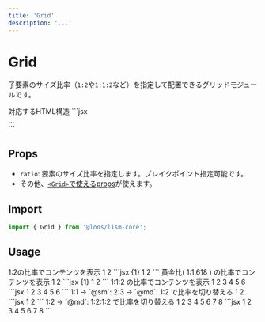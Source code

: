 ```yaml
---
title: 'Grid'
description: '...'
---
```


# Grid

子要素のサイズ比率（`1:2`や`1:1:2`など）を指定して配置できるグリッドモジュールです。

<Preview>
	<PreviewTitle>対応するHTML構造</PreviewTitle>
	<PreviewCode>
	```jsx
	<div class="l--ratioGrid" style="--gtc:{ratio}">...</div>
	```
	</PreviewCode>
</Preview>


## Props

- `ratio`: 要素のサイズ比率を指定します。ブレイクポイント指定可能です。
- その他、[`<Grid>`で使えるprops](/ja/components/grid#props)が使えます。


## Import

```js
import { Grid } from '@loos/lism-core';
```

## Usage

<Preview>
	<PreviewTitle>
		1:2の比率でコンテンツを表示
	</PreviewTitle>
	<PreviewArea resize p={10}>
		<Grid ratio="1:2" lismState={["has--itemGuide"]}>
				<GridItem bgc="hsl(210 40% 90%)">1</GridItem>
				<GridItem bgc="hsl(100 40% 90%)">2</GridItem>
			</Grid>
	</PreviewArea>
	<PreviewCode>
		```jsx {1}
		<Grid ratio="1:2">
			<GridItem bgc="hsl(210 40% 90%)">1</GridItem>
			<GridItem bgc="hsl(100 40% 90%)">2</GridItem>
		</Grid>
		```
	</PreviewCode>
</Preview>

<Preview>
	<PreviewTitle>
		黄金比( 1:1.618 ) の比率でコンテンツを表示
	</PreviewTitle>
	<PreviewArea resize p={10}>
		<Grid ratio="1:1.618" lismState={["has--itemGuide"]}>
				<GridItem bgc="hsl(210 40% 90%)">1</GridItem>
				<GridItem bgc="hsl(100 40% 90%)">2</GridItem>
			</Grid>
	</PreviewArea>
	<PreviewCode>
		```jsx {1}
		<Grid ratio="1:1.618">
			<GridItem bgc="hsl(210 40% 90%)">1</GridItem>
			<GridItem bgc="hsl(100 40% 90%)">2</GridItem>
		</Grid>
		```
	</PreviewCode>
</Preview>

<Preview>
	<PreviewTitle>
		1:1:2 の比率でコンテンツを表示
	</PreviewTitle>
	<PreviewArea resize p={10}>
		<Grid ratio="1:1:2" gap={[10, 15]} lismState={["has--itemGuide"]}>
			<GridItem bgc="hsl(210 40% 90%)">1</GridItem>
			<GridItem bgc="hsl(100 40% 90%)">2</GridItem>
			<GridItem bgc="hsl(20 40% 90%)">3</GridItem>
			<GridItem bgc="hsl(210 40% 90%)">4</GridItem>
			<GridItem bgc="hsl(100 40% 90%)">5</GridItem>
			<GridItem bgc="hsl(20 40% 90%)">6</GridItem>
		</Grid>
	</PreviewArea>
	<PreviewCode>
		```jsx
		<Grid ratio="1:1:2" gap={[10, 15]}>
			<GridItem bgc="hsl(210 40% 90%)">1</GridItem>
			<GridItem bgc="hsl(100 40% 90%)">2</GridItem>
			<GridItem bgc="hsl(20 40% 90%)">3</GridItem>
			<GridItem bgc="hsl(210 40% 90%)">4</GridItem>
			<GridItem bgc="hsl(100 40% 90%)">5</GridItem>
			<GridItem bgc="hsl(20 40% 90%)">6</GridItem>
		</Grid>
		```
	</PreviewCode>
</Preview>

<Preview>
	<PreviewTitle>
		1:1 → `@sm`: 2:3 → `@md`: 1:2 で比率を切り替える
	</PreviewTitle>
	<PreviewArea resize p={10}>
		<Grid ratio={["1:1", "2:3", "1:2"]} gap={20} lismState={["has--itemGuide"]}>
			<GridItem bgc="hsl(210 40% 90%)">1</GridItem>
			<GridItem bgc="hsl(100 40% 90%)">2</GridItem>
		</Grid>
	</PreviewArea>
	<PreviewCode>
		```jsx
		<Grid ratio={["1:1", "2:3", "1:2"]} gap={20}>
			<GridItem bgc="hsl(210 40% 90%)">1</GridItem>
			<GridItem bgc="hsl(100 40% 90%)">2</GridItem>
		</Grid>
		```
	</PreviewCode>
</Preview>

<Preview>
	<PreviewTitle>
		1:2 → `@md`: 1:2:1:2 で比率を切り替える
	</PreviewTitle>
	<PreviewArea resize p={10}>
		<Grid ratio={["1:2", null, "1:2:1:2"]} gap={20} lismState={["has--itemGuide"]}>
			<GridItem bgc="hsl(210 40% 90%)">1</GridItem>
			<GridItem bgc="hsl(100 40% 90%)">2</GridItem>
			<GridItem bgc="hsl(210 40% 90%)">3</GridItem>
			<GridItem bgc="hsl(100 40% 90%)">4</GridItem>
			<GridItem bgc="hsl(210 40% 90%)">5</GridItem>
			<GridItem bgc="hsl(100 40% 90%)">6</GridItem>
			<GridItem bgc="hsl(210 40% 90%)">7</GridItem>
			<GridItem bgc="hsl(100 40% 90%)">8</GridItem>
		</Grid>
	</PreviewArea>
	<PreviewCode>
		```jsx
		<Grid ratio={["1", "1:2", "1:2:1:2"]} gap={20}>
			<GridItem bgc="hsl(210 40% 90%)">1</GridItem>
			<GridItem bgc="hsl(100 40% 90%)">2</GridItem>
			<GridItem bgc="hsl(210 40% 90%)">3</GridItem>
			<GridItem bgc="hsl(100 40% 90%)">4</GridItem>
			<GridItem bgc="hsl(210 40% 90%)">5</GridItem>
			<GridItem bgc="hsl(100 40% 90%)">6</GridItem>
			<GridItem bgc="hsl(210 40% 90%)">7</GridItem>
			<GridItem bgc="hsl(100 40% 90%)">8</GridItem>
		</Grid>
		```
	</PreviewCode>
</Preview>


